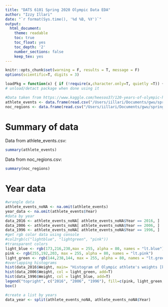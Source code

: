 ```yaml
---
title: "DATS 6101 Spring 2020 Olympic Data EDA"
author: "Izzy Illari"
date: "`r format(Sys.time(), '%d %B, %Y')`"
output: 
  html_document:
    theme: readable
    toc: true
    toc_float: yes
    toc_depth: '2'
    number_sections: false
    keep_tex: yes
---
```


```r
knitr::opts_chunk$set(warning = F, results = T, message = F)
options(scientific=T, digits = 3) 
```

```r
loadPkg = function(x) { if (!require(x,character.only=T, quietly =T)) { install.packages(x,dep=T,repos="http://cran.us.r-project.org"); if(!require(x,character.only=T)) stop("Package not found") } }
# unload/detact package when done using it
```

```r
#Data taken from https://www.kaggle.com/heesoo37/120-years-of-olympic-history-athletes-and-results
athlete_events <- data.frame(read.csv("/Users/iillari/Documents/gwu/spring2020/intro_dats/eda_project/120-years-of-olympic-history-athletes-and-results/athlete_events.csv"))
noc_regions <- data.frame(read.csv("/Users/iillari/Documents/gwu/spring2020/intro_dats/eda_project/120-years-of-olympic-history-athletes-and-results/noc_regions.csv"))
```

# Summary of data

Data from athlete_events.csv: 

```r
summary(athlete_events)
```

Data from noc_regions.csv: 

```r
summary(noc_regions)
```

# Year data

```r
#wrangle data
athlete_events_noNA <- na.omit(athlete_events)
year_data <- na.omit(athlete_events$Year)
#data by year
data_2016 <- athlete_events_noNA[ athlete_events_noNA$Year == 2016, ]
data_2006 <- athlete_events_noNA[ athlete_events_noNA$Year == 2006, ]
data_1996 <- athlete_events_noNA[ athlete_events_noNA$Year == 1996, ]
#get rgb color data using console
#col2rgb(c("lightblue", "lightgreen", "pink"))
#transparent colors
light_blue <- rgb(173,216,230,max = 255, alpha = 80, names = "lt.blue")
pink <- rgb(255,192,203, max = 255, alpha = 80, names = "lt.pink")
light_green <- rgb(144,238,144, max = 255, alpha = 80, names = "lt.green")
#overlapping histograms
hist(data_2016$Weight, main= "Histogram of Olympic athlete's weights [kg] over time", xlab="weight [kg]", col = pink)
hist(data_2006$Weight, col = light_green, add=T)
hist(data_1996$Weight, col = light_blue, add=T)
legend("topright", c("2016", "2006", "1996"), fill=c(pink, light_green, light_blue))
box()
```

```r
#create a list by years 
data_year <- split(athlete_events_noNA, athlete_events_noNA$Year)
```



